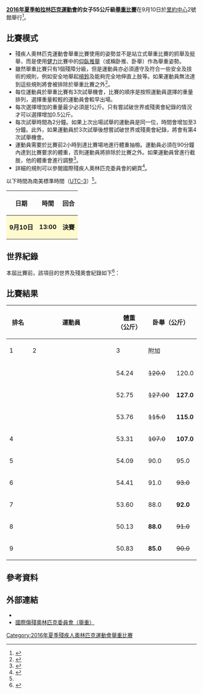 {{noteTA|G1=Sports}}
{{Infobox Paralympic event
| event       = 女子55公斤級舉重
| games       = 2016年夏季
| image       = [[File:Powerlifting_pictogram_(Paralympics).svg|120px]]
| caption     = 
| venue       = [[里約中心|里約中心]]2號館
| dates       = 9月10日
| competitors = 9
| nations     = 9
| gold        =  Amalia Pérez
| goldNPC     =  MEX
| silver      =  Esther Oyema
| silverNPC   =  NGR
| bronze      =  肖翠娟
| bronzeNPC   =  CHN
| prev        = 
| next        = [[2020年夏季殘疾人奧林匹克運動會女子55公斤級舉重比賽|2020]]
}}
{{2016年夏季殘疾人奧林匹克運動會舉重比賽}}
'''[[2016年夏季帕拉林匹克運動會|2016年夏季帕拉林匹克運動會]]的女子55公斤級[[2016年夏季殘疾人奧林匹克運動會舉重比賽|舉重比賽]]'''在9月10日於[[里約中心|里約中心]]2號館舉行<ref>{{Cite web |url=https://www.rio2016.com/en/paralympics/powerlifting |title=Paralympic Powerlifting |accessdate=2016-09-09 |archive-date=2016-09-08 |archive-url=https://web.archive.org/web/20160908185103/https://www.rio2016.com/en/paralympics/powerlifting |dead-url=no }}</ref>。

== 比賽模式 ==
* 殘疾人奧林匹克運動會舉重比賽使用的姿勢並不是站立式舉重比賽的抓舉及挺舉，而是使用[[健力|健力]]比賽中的[[仰臥推舉|仰臥推舉]]（或稱卧推、卧舉）作為舉重姿勢。
* 雖然舉重比賽只有1個殘障分級，但是運動員亦必須遵守及符合一些安全及技術的規則，例如安全地舉起[[槓鈴|槓鈴]]及能夠完全地伸直上肢等。如果運動員無法達到這些規則將會被排除於舉重比賽之外<ref name=classify>{{Cite web |url=https://www.paralympic.org/sites/default/files/document/150915170806821_2015_09_15%2BExplanatory%2Bguide%2BClassification_summer%2BFINAL%2B_5.pdf |title=Explanatory guide to Paralympic classification |accessdate=2016-09-09 |archive-date=2016-08-27 |archive-url=https://web.archive.org/web/20160827205502/https://www.paralympic.org/sites/default/files/document/150915170806821_2015_09_15%2BExplanatory%2Bguide%2BClassification_summer%2BFINAL%2B_5.pdf |dead-url=no }}</ref>。
* 每位運動員於舉重比賽有3次試舉機會，比賽的順序是按照運動員選擇的重量排列，選擇重量較輕的運動員會較早出場。
* 每次選擇增加的重量最少必須是1公斤。只有嘗試破世界或殘奧會紀錄的情況才可以選擇增加0.5公斤。
* 每次試舉時間為2分鐘。如果上次出場試舉的運動員是同一位，時間會增加至3分鐘。此外，如果運動員於3次試舉後想嘗試破世界或殘奧會紀錄，將會有第4次試舉機會。
* 運動員需要於比賽前2小時到達比賽場地進行體重抽檢。運動員必須在90分鐘內達到比賽要求的體重，否則運動員將排除於比賽之外。如果運動員曾進行截肢，他的體重會進行調整<ref name=schedule>{{Cite web |url=http://www.paralimpicos.es/publicacion/ficheros/Paralympic%20Explanatory%20Guide%20_%20Powerlifting.pdf |title=Paralympic Explanatory Guide |access-date=2016-09-09 |archive-url=https://web.archive.org/web/20160330021800/http://www.paralimpicos.es/publicacion/ficheros/Paralympic%20Explanatory%20Guide%20_%20Powerlifting.pdf |archive-date=2016-03-30 |dead-url=yes }}</ref>。
* 詳細的規則可以參閱國際殘疾人奧林匹克委員會的網頁<ref>{{Cite web |url=https://www.paralympic.org/sites/default/files/document/140430203812443_2013-2016%2BIPC%2BPowerlifting%2B%2BRules%2Band%2BRegulations%2Bversion2.pdf |title=Powerlifting Rules and Regulations |accessdate=2016-09-09 |archive-date=2017-03-29 |archive-url=https://web.archive.org/web/20170329133216/https://www.paralympic.org/sites/default/files/document/140430203812443_2013-2016%2BIPC%2BPowerlifting%2B%2BRules%2Band%2BRegulations%2Bversion2.pdf |dead-url=no }}</ref>。
以下時間為南美標準時間（[[UTC-3|UTC-3]]）<ref name=schedule/>。
{| class="wikitable" style="text-align:center" width=400px
! 日期
! 時間
! 回合
|-
|style=background:lemonchiffon| '''9月10日''' ||style=background:lemonchiffon| '''13:00''' || style=background:lemonchiffon| '''決賽''' 
|}

== 世界紀錄 ==
本屆比賽前，該項目的世界及殘奧會紀錄如下<ref>{{Cite web |url=https://www.paralympic.org/powerlifting/records |title=IPC Powerlifting Record |accessdate=2016-09-09 |archive-date=2016-08-19 |archive-url=https://web.archive.org/web/20160819103546/http://www.paralympic.org/powerlifting/records |dead-url=no }}</ref>：
{{World Olympic Record
| record_type     = 預賽紀錄
| world_athlete   = {{flagathlete|[[肖翠娟|肖翠娟]]|CHN}}
| world_mark      = 126.0公斤
| world_place     = {{HUN}}[[埃格爾|埃格爾]]
| world_date      = 2015年11月26日
| olympic_athlete = 無
| olympic_mark    = –
| olympic_place   = <center>–</center>
| olympic_date    = 殘奧會自2013年1月1日更改重量等級
}}

== 比賽結果 ==
{| class="wikitable" style="text-align:center" width=800px
! rowspan=2 width=60| 排名
! rowspan=2 width=300| 運動員
! rowspan=2 width=80| 體重<br/>（公斤）
! colspan=4 width=240| 卧舉（公斤）
! rowspan=2 width=80| 成績<br/>（公斤）
|-
! width=60| 1
! width=60| 2
! width=60| 3
! width=60| 附加
|-
| {{Gold01}} ||align=left| {{flagIPCathlete|[[Amalia_Pérez|Amalia Pérez]]|MEX|2016年夏季}} || 54.24 || <s>120.0</s> || 120.0 || '''130.0 WR PR'''|| <s>132.0</s> || 130.0
|-
| {{Silver02}} ||align=left| {{flagIPCathlete|[[Esther_Oyema|Esther Oyema]]|NGR|2016年夏季}} || 52.75 || <s>127.00</s> || '''127.0''' || <s>130.0</s> ||   || 127.0
|-
| {{Bronze03}} ||align=left| {{flagIPCathlete|[[肖翠娟|肖翠娟]]|CHN|2016年夏季}} || 53.76 || <s>115.0</s> || '''115.0''' || <s>120.0</s> || - || 115.0
|-
| 4 ||align=left| {{flagIPCathlete|[[Mariana_Shevchuk|Mariana Shevchuk]]|UKR|2016年夏季}} || 53.31 || <s>107.0</s> || '''107.0''' || <s>115.0</s> || – || 107.0
|-
| 5 ||align=left| {{flagIPCathlete|[[Greta_Vardanyan|Greta Vardanyan]]|ARM|2016年夏季}} || 54.09 || 90.0 || 95.0 || '''96.0''' || – || 96.0
|-
| 6 ||align=left| {{flagIPCathlete|[[Natalie_Blake|Natalie Blake]]|GBR|2016年夏季}} || 54.41 || 91.0 || <s>93.0</s> || '''93.0''' || – || 93.0
|-
| 7 ||align=left| {{flagIPCathlete|[[Martina_Barbierato|Martina Barbierato]]|ITA|2016年夏季}} || 53.60 || 88.0 || '''92.0''' || <s>95.0</s> || – || 92.0
|-
| 8 ||align=left| {{flagIPCathlete|[[Hoang_Tuyet_Loan_Chau|Hoang Tuyet Loan Chau]]|VIE|2016年夏季}} || 50.13 || '''88.0''' || <s>91.0</s> || <s>91.0</s> || – || 88.0
|-
| 9 ||align=left| {{flagIPCathlete|[[Sibel_Cam|Sibel Cam]]|TUR|2016年夏季}} || 50.83 || '''85.0''' || <s>90.0</s> || <s>90.0</s> || – || 90.0
|}

== 參考資料 ==
{{reflist}}

== 外部連結 ==
* {{Official|https://www.rio2016.com/en/paralympics/powerlifting}}{{pt}}{{en}}{{es}}{{fr}}
* [https://www.paralympic.org/powerlifting 國際傷殘奧林匹克委員會（舉重）]{{Wayback|url=https://www.paralympic.org/powerlifting |date=20160908023039 }}{{en}}

[[Category:2016年夏季殘疾人奧林匹克運動會舉重比賽|Category:2016年夏季殘疾人奧林匹克運動會舉重比賽]]